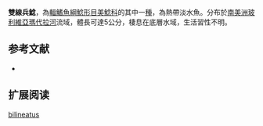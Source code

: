 {{Speciesbox
| name = 雙線兵鯰
| image =  
| image_width = 250px
| image_caption = 
| status = NE
| status_system = IUCN3.1
| genus = Corydoras
| species = bilineatus
| authority = [[Knaack|Knaack]], 2002
| synonyms = 
}}

'''雙線兵鯰'''，為[[輻鰭魚綱|輻鰭魚綱]][[鯰形目|鯰形目]][[美鯰科|美鯰科]]的其中一[[種|種]]，為熱帶淡水魚。分布於[[南美洲|南美洲]][[玻利維亞|玻利維亞]][[瑪代拉河|瑪代拉河]]流域，體長可達5公分，棲息在底層水域，生活習性不明。

==参考文献==
*{{FishBase_species|genus=Corydoras|species=bilineatus|year=2014|month=11}}

== 扩展阅读 ==
{{refbegin}}
{{wikispecies-inline|Corydoras bilineatus|雙線兵鯰}}
{{refend}}
{{Taxonbar|from=Q6429928}}

[[Category:兵鯰屬|bilineatus]]